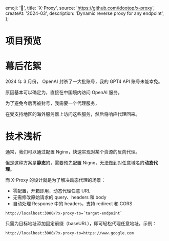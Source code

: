   emoji: '📡',
  title: 'X-Proxy',
  source: 'https://github.com/idootop/x-proxy',
  createAt: '2024-03',
  description: 'Dynamic reverse proxy for any endpoint',
};

# 项目预览


<BaseImage src={demo.src} alt="Proxy with Google" />

# 幕后花絮

2024 年 3 月份， OpenAI 封杀了一大批账号，我的 GPT4 API 账号未能幸免。

原因基本可以确定为，直接在中国境内访问 OpenAI 服务。

为了避免今后再被封号，我需要一个代理服务，

在受支持地区的海外服务器上访问这些服务，然后将响应代理回来。

# 技术浅析

通常，我们可以通过配置 Nginx，快速实现对某个资源的反向代理。

但是这种方案是**静态**的，需要预先配置 Nignx，无法做到对任意域名的**动态代理**。

而 X-Proxy 的设计就是为了解决动态代理的场景：

- 零配置，开箱即用，动态代理任意 URL
- 无需修改原始请求的 query、headers 和 body
- 自动处理 Response 中的 headers，支持 redirect 和 CORS

```shell
http://localhost:3000/?x-proxy-to=`target-endpoint`
```

只需为目标地址添加固定前缀（baseURL），即可轻松代理任意地址，示例：

```shell
http://localhost:3000/?x-proxy-to=https://www.google.com
```
